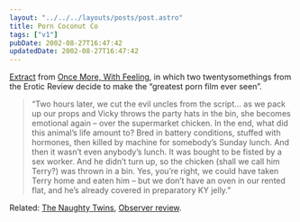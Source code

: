 ```yaml
---
layout: "../../../layouts/posts/post.astro"
title: Porn Coconut Co
tags: ["v1"]
pubDate: 2002-08-27T16:47:42
updatedDate: 2002-08-27T16:47:42
---
```


[Extract][1] from [Once More, With Feeling][2], in which two twentysomethings from the Erotic Review decide to make the &#8220;greatest porn film ever seen&#8221;.

> &#8220;Two hours later, we cut the evil uncles from the script&#8230; as we pack up our props and Vicky throws the party hats in the bin, she becomes emotional again &#8211; over the supermarket chicken. In the end, what did this animal&#8217;s life amount to? Bred in battery conditions, stuffed with hormones, then killed by machine for somebody&#8217;s Sunday lunch. And then it wasn&#8217;t even anybody&#8217;s lunch. It was bought to be fisted by a sex worker. And he didn&#8217;t turn up, so the chicken (shall we call him Terry?) was thrown in a bin. Yes, you&#8217;re right, we could have taken Terry home and eaten him &#8211; but we don&#8217;t have an oven in our rented flat, and he&#8217;s already covered in preparatory KY jelly.&#8221;

Related: [The Naughty Twins][3], [Observer review][4].

[1]: http://www.observer.co.uk/magazine/story/0,11913,775906,00.html "The Observer: The XXX files"
[2]: http://www.amazon.co.uk/exec/obidos/ASIN/1841154369/ohsky "Amazon.co.uk: Once More, With Feeling"
[3]: http://www.thenaughtytwins.com/ "The Naughty Twins: Just when you thought it was safe to call the plumber..."
[4]: http://books.guardian.co.uk/reviews/politicsphilosophyandsociety/0,6121,780284,00.html "The Observer: The porn brokers"
